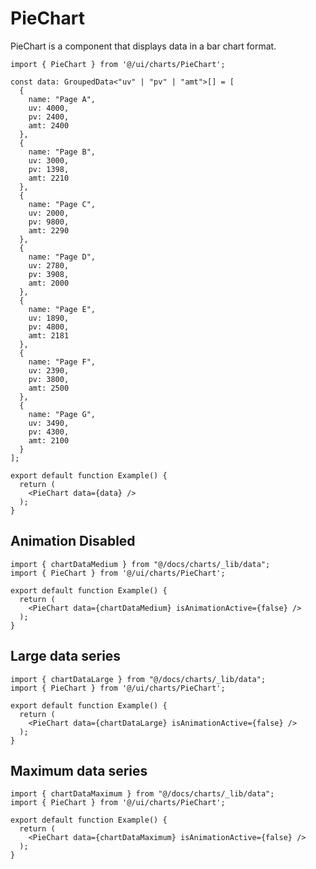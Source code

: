 # PieChart

PieChart is a component that displays data in a bar chart format.

```tsx preview
import { PieChart } from '@/ui/charts/PieChart';

const data: GroupedData<"uv" | "pv" | "amt">[] = [
  {
    name: "Page A",
    uv: 4000,
    pv: 2400,
    amt: 2400
  },
  {
    name: "Page B",
    uv: 3000,
    pv: 1398,
    amt: 2210
  },
  {
    name: "Page C",
    uv: 2000,
    pv: 9800,
    amt: 2290
  },
  {
    name: "Page D",
    uv: 2780,
    pv: 3908,
    amt: 2000
  },
  {
    name: "Page E",
    uv: 1890,
    pv: 4800,
    amt: 2181
  },
  {
    name: "Page F",
    uv: 2390,
    pv: 3800,
    amt: 2500
  },
  {
    name: "Page G",
    uv: 3490,
    pv: 4300,
    amt: 2100
  }
];

export default function Example() {
  return (
    <PieChart data={data} />
  );
}
```

## Animation Disabled

```tsx preview
import { chartDataMedium } from "@/docs/charts/_lib/data";
import { PieChart } from '@/ui/charts/PieChart';

export default function Example() {
  return (
    <PieChart data={chartDataMedium} isAnimationActive={false} />
  );
}
```

## Large data series

```tsx preview
import { chartDataLarge } from "@/docs/charts/_lib/data";
import { PieChart } from '@/ui/charts/PieChart';

export default function Example() {
  return (
    <PieChart data={chartDataLarge} isAnimationActive={false} />
  );
}
```

## Maximum data series

```tsx preview
import { chartDataMaximum } from "@/docs/charts/_lib/data";
import { PieChart } from '@/ui/charts/PieChart';

export default function Example() {
  return (
    <PieChart data={chartDataMaximum} isAnimationActive={false} />
  );
}
```